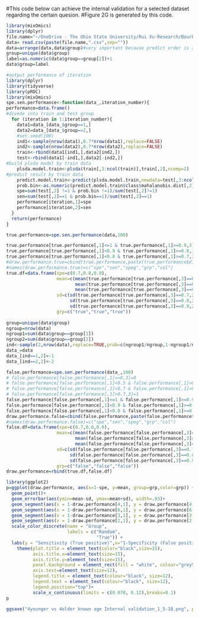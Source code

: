 #This code below can achieve the internal validation for a selected dataset regarding the certain quesion. 
#Figure 2G is generated by this code.

```r
library(mixOmics)
library(dplyr)
file.name="~/OneDrive - The Ohio State University/Rui Xu-Research/Bourbon study II 2021S-/Data Archive/LC pos Features CV0.3 SN3 INT10000 22younger vs 42older/4younger vs 4older_1_5-18"
data= read.csv(paste(file.name,".csv",sep=""))
data=arrange(data,data$group)#very important because predict order is according to alphabet
group=unique(data$group)
label=as.numeric(data$group==group[2])+1
data$group=label
```

```r
#output performance of iteration
library(dplyr)
library(tidyverse)
library(pROC)
library(mixOmics)
spe.sen.performance<-function(data_,iteration_number){
performance=data.frame()
#divede into train and test group
  for (iteration in 1:iteration_number){
    data1=data_[data_$group==1,]
    data2=data_[data_$group==2,]
    #set.seed(100)
    ind1<-sample(nrow(data1),0.7*nrow(data1),replace=FALSE)
    ind2<-sample(nrow(data2),0.7*nrow(data2),replace=FALSE)
    train<-rbind(data1[ind1,],data2[ind2,])
    test<-rbind(data1[-ind1,],data2[-ind2,])
#build plsda model by train data
    plsda.model.train<-plsda(train[,3:ncol(train)],train[,2],ncomp=2)
#predict result by train data    
    predict.model.train<-predict(plsda.model.train,newdata=test[,3:ncol(test)],ncomp=2)
    prob.bin<-as.numeric(predict.model.train$class$mahalanobis.dist[,2])
    spe=sum(test[,2] !=1 & prob.bin !=1)/sum(test[,2]!=1)
    sen=sum(test[,2]==1 & prob.bin==1)/sum(test[,2]==1)
    performance[iteration,1]=spe
    performance[iteration,2]=sen
  }
  return(performance)
}
```

```r
true.performance=spe.sen.performance(data,100)

true.performance[true.performance[,1]<=1 & true.performance[,1]>=0.9,3]=0.9
true.performance[true.performance[,1]<0.9 & true.performance[,1]>=0.8,3]=0.8
true.performance[true.performance[,1]<0.8 & true.performance[,1]>=0.7,3]=0.7
#draw.performance.true=cbind(true.performance,paste(true.performance$V1,"true"),"true")
#names(draw.performance.true)=c("spe","sen","speg","grp","col")
true.df=data.frame(spe=c(0.7,0.8,0.9),
                   mean=c(mean(true.performance[true.performance[,3]==0.7,2],na.rm=T),
                          mean(true.performance[true.performance[,3]==0.8,2],na.rm=T),
                          mean(true.performance[true.performance[,3]==0.9,2],na.rm=T)),
                   sd=c(sd(true.performance[true.performance[,3]==0.7,2],na.rm=T)/sqrt(sum(true.performance[,3]==0.7,na.rm=T)),
                        sd(true.performance[true.performance[,3]==0.8,2],na.rm=T)/sqrt(sum(true.performance[,3]==0.8,na.rm=T)),
                        sd(true.performance[true.performance[,3]==0.9,2],na.rm=T)/sqrt(sum(true.performance[,3]==0.9,na.rm=T))),
                   grp=c("true","true","true"))
                
group=unique(data$group)
ngroup=nrow(data)
ngroup1=sum(data$group==group[1])
ngroup2=sum(data$group==group[2])
ind<-sample(2,nrow(data),replace=TRUE,prob=c(ngroup1/ngroup,1-ngroup1/ngroup))
data_=data
data_[ind==1,2]<-1
data_[ind==2,2]<-2

false.performance=spe.sen.performance(data_,100)
# false.performance[false.performance[,1]==0,3]=0
# false.performance[false.performance[,1]<0.5 & false.performance[,1]>0,3]=0.33
# false.performance[false.performance[,1]<0.7 & false.performance[,1]>0.5,3]=0.67
# false.performance[false.performance[,1]>0.7,3]=1
false.performance[false.performance[,1]<=1 & false.performance[,1]>=0.9,3]=0.9
false.performance[false.performance[,1]<0.9 & false.performance[,1]>=0.8,3]=0.8
false.performance[false.performance[,1]<0.8 & false.performance[,1]>=0.7,3]=0.7
draw.performance.false=cbind(false.performance,paste(false.performance$V1,"false"),"false")
#names(draw.performance.false)=c("spe","sen","speg","grp","col")
false.df=data.frame(spe=c(0.7,0.8,0.9),
                   mean=c(mean(false.performance[false.performance[,3]==0.7,2],na.rm=T),
                          mean(false.performance[false.performance[,3]==0.8,2],na.rm=T),
                          mean(false.performance[false.performance[,3]==0.9,2],na.rm=T)),
                   sd=c(sd(false.performance[false.performance[,3]==0.7,2],na.rm=T)/sqrt(sum(false.performance[,3]==0.7,na.rm=T)),
                        sd(false.performance[false.performance[,3]==0.8,2],na.rm=T)/sqrt(sum(false.performance[,3]==0.8,na.rm=T)),
                        sd(false.performance[false.performance[,3]==0.9,2],na.rm=T)/sqrt(sum(false.performance[,3]==0.9,na.rm=T))),
                   grp=c("false","false","false"))
draw.performance=rbind(true.df,false.df)
```


```r
library(ggplot2)
p=ggplot(draw.performance, aes(x=1-spe, y=mean, group=grp,color=grp)) +
  geom_point()+
  geom_errorbar(aes(ymin=mean-sd, ymax=mean+sd), width=.03)+
  geom_segment(aes(x = 1-draw.performance[4,1], y = draw.performance[4,2], xend = 1-draw.performance[5,1], yend = draw.performance[5,2]))+
  geom_segment(aes(x = 1-draw.performance[6,1], y = draw.performance[6,2], xend = 1-draw.performance[5,1], yend = draw.performance[5,2]))+
  geom_segment(aes(x = 1-draw.performance[3,1], y = draw.performance[3,2], xend = 1-draw.performance[2,1], yend = draw.performance[2,2]),color="lightblue")+
  geom_segment(aes(x = 1-draw.performance[2,1], y = draw.performance[2,2], xend = 1-draw.performance[1,1], yend = draw.performance[1,2]),color="lightblue")+
  scale_color_discrete(name = "Group", 
                       labels = c("Random", 
                                  "True")) +
  labs(y = "Sensitivity (True positive)",x="1-Specificity (False positive)") +
    theme(plot.title = element_text(color="black",size=15),
          axis.title.x=element_text(size=15),
          axis.title.y=element_text(size=15),
          panel.background = element_rect(fill = "white", colour="grey50"),
          axis.text=element_text(size=12),
          legend.title = element_text(colour="black", size=12),
          legend.text = element_text(colour="black", size=12),
          legend.position="top")+
          scale_x_continuous(limits = c(0.078, 0.12),breaks=0.1)
p
```
```r
ggsave("4younger vs 4older known age Internal validation_1_5-18.png", plot = p,width = 3.5,height = 4)
```

